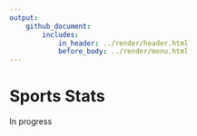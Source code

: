 ```yaml
---
output: 
    github_document:
        includes: 
            in_header: ../render/header.html
            before_body: ../render/menu.html
---
```



# Sports Stats

In progress
